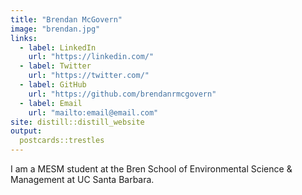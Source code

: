 ```yaml
---
title: "Brendan McGovern"
image: "brendan.jpg"
links:
  - label: LinkedIn
    url: "https://linkedin.com/"
  - label: Twitter
    url: "https://twitter.com/"
  - label: GitHub
    url: "https://github.com/brendanrmcgovern"
  - label: Email
    url: "mailto:email@email.com"
site: distill::distill_website
output:
  postcards::trestles
---
```

 
I am a MESM student at the Bren School of Environmental Science & Management at UC Santa Barbara.